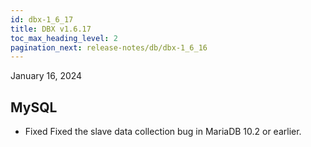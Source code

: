 ```yaml
---
id: dbx-1_6_17
title: DBX v1.6.17
toc_max_heading_level: 2
pagination_next: release-notes/db/dbx-1_6_16
---
```


January 16, 2024

## MySQL

- <Status>Fixed</Status> Fixed the slave data collection bug in MariaDB 10.2 or earlier.
